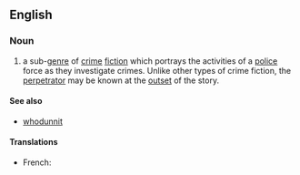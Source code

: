 ==English==
{{wikipedia}}

===Noun===
{{en-noun}}

# a sub-[[genre]] of [[crime]] [[fiction]] which portrays the activities of a [[police]] force as they investigate crimes. Unlike other types of crime fiction, the [[perpetrator]] may be known at the [[outset]] of the story.

====See also====
* [[whodunnit]]

====Translations====
{{trans-top|sub-genre of crime fiction}}
* French: {{t+|fr|roman policier}}
{{trans-mid}}
{{trans-bottom}}